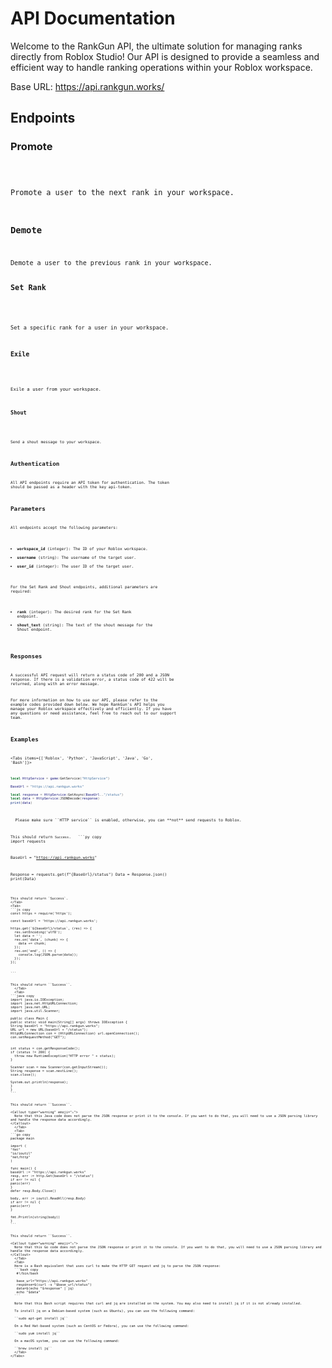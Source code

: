 

# API Documentation
<ApiExplanation/>
Welcome to the RankGun API, the ultimate solution for managing ranks directly from Roblox Studio! Our API is designed to provide a seamless and efficient way to handle ranking operations within your Roblox workspace.

Base URL: https://api.rankgun.works/

## Endpoints
### Promote
<Code code="POST /ranking/promote"/>

Promote a user to the next rank in your workspace.

### Demote
<Code code="POST /ranking/demote"/>
Demote a user to the previous rank in your workspace.

### Set Rank
<Code code="POST /ranking/set-rank"/>

Set a specific rank for a user in your workspace.

### Exile
<Code code="POST /ranking/exile"/>

Exile a user from your workspace.

### Shout
<Code code="POST /utils/shout"/>

Send a shout message to your workspace.

## Authentication
All API endpoints require an API token for authentication. The token should be passed as a header with the key api-token.

## Parameters
All endpoints accept the following parameters:

* <b>workspace_id</b> (integer): The ID of your Roblox workspace.
* <b>username</b> (string): The username of the target user.
* <b>user_id</b> (integer): The user ID of the target user.

For the Set Rank and Shout endpoints, additional parameters are required:

* <b>rank</b> (integer): The desired rank for the Set Rank endpoint.
* <b>shout_text</b> (string): The text of the shout message for the Shout endpoint.

## Responses
A successful API request will return a status code of 200 and a JSON response. If there is a validation error, a status code of 422 will be returned, along with an error message.

For more information on how to use our API, please refer to the example codes provided down below. We hope RankGun's API helps you manage your Roblox workspace effectively and efficiently. If you have any questions or need assistance, feel free to reach out to our support team.

## Examples

<Tabs items={['Roblox', 'Python', 'JavaScript', 'Java', 'Go', 'Bash']}>
<Tab>
```lua copy
local HttpService = game:GetService("HttpService")

BaseUrl = "https://api.rankgun.works"

local response = HttpService:GetAsync(BaseUrl.."/status")
local data = HttpService:JSONDecode(response)
print(data)

````

<Callout type="warning" emoji="⚠️">
  Please make sure ``HTTP service`` is enabled, otherwise, you can **not** send requests to Roblox.
</Callout>

This should return ``Success``.
  </Tab>
  <Tab>
    ```py copy
import requests

BaseUrl = "https://api.rankgun.works"

Response = requests.get(f"{BaseUrl}/status")
Data =  Response.json()
print(Data)
````

This should return `Success`.
</Tab>
<Tab>
```js copy
const https = require('https');

const baseUrl = 'https://api.rankgun.works';

https.get(`${baseUrl}/status`, (res) => {
  res.setEncoding('utf8');
  let data = '';
  res.on('data', (chunk) => {
    data += chunk;
  });
  res.on('end', () => {
    console.log(JSON.parse(data));
  });
});


```


This should return ``Success``.
  </Tab>
  <Tab>
```java copy
import java.io.IOException;
import java.net.HttpURLConnection;
import java.net.URL;
import java.util.Scanner;

public class Main {
public static void main(String[] args) throws IOException {
String baseUrl = "https://api.rankgun.works";
URL url = new URL(baseUrl + "/status");
HttpURLConnection con = (HttpURLConnection) url.openConnection();
con.setRequestMethod("GET");


int status = con.getResponseCode();
if (status != 200) {
  throw new RuntimeException("HTTP error " + status);
}

Scanner scan = new Scanner(con.getInputStream());
String response = scan.nextLine();
scan.close();

System.out.println(response);
}
}
```


This should return ``Success``.

<Callout type="warning" emoji="⚠️">
  Note that this Java code does not parse the JSON response or print it to the console. If you want to do that, you will need to use a JSON parsing library and handle the response data accordingly.
</Callout>
  </Tab>
  <Tab>
```go copy
package main

import (
"fmt"
"io/ioutil"
"net/http"
)

func main() {
baseUrl := "https://api.rankgun.works"
resp, err := http.Get(baseUrl + "/status")
if err != nil {
panic(err)
}
defer resp.Body.Close()

body, err := ioutil.ReadAll(resp.Body)
if err != nil {
panic(err)
}

fmt.Println(string(body))
}
```


This should return ``Success``.

<Callout type="warning" emoji="⚠️">
  Note that this Go code does not parse the JSON response or print it to the console. If you want to do that, you will need to use a JSON parsing library and handle the response data accordingly.
</Callout>
  </Tab>
  <Tab>
  Here is a Bash equivalent that uses curl to make the HTTP GET request and jq to parse the JSON response:
  ```bash copy
   #!/bin/bash

   base_url="https://api.rankgun.works"
   response=$(curl -s "$base_url/status")
   data=$(echo "$response" | jq)
   echo "$data"
  ```

  Note that this Bash script requires that curl and jq are installed on the system. You may also need to install jq if it is not already installed.

  To install jq on a Debian-based system (such as Ubuntu), you can use the following command:

  ``sudo apt-get install jq``

  On a Red Hat-based system (such as CentOS or Fedora), you can use the following command:

  ``sudo yum install jq``

  On a macOS system, you can use the following command:

  ``brew install jq``
  </Tab>
</Tabs>


